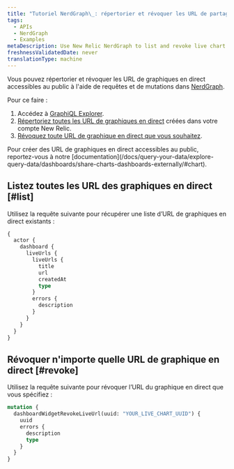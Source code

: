 ```yaml
---
title: "Tutoriel NerdGraph\_: répertorier et révoquer les URL de partage public des graphiques"
tags:
  - APIs
  - NerdGraph
  - Examples
metaDescription: Use New Relic NerdGraph to list and revoke live chart URLs
freshnessValidatedDate: never
translationType: machine
---
```


Vous pouvez répertorier et révoquer les URL de graphiques en direct accessibles au public à l&apos;aide de requêtes et de mutations dans [NerdGraph](/docs/apis/nerdgraph/get-started/introduction-new-relic-nerdgraph).

Pour ce faire :

1. Accédez à [GraphiQL Explorer](https://api.newrelic.com/graphiql).
2. [Répertoriez toutes les URL de graphiques en direct](#list) créées dans votre compte New Relic.
3. [Révoquez toute URL de graphique en direct que vous souhaitez](#revoke).

<Callout variant="tip">
  Pour créer des URL de graphiques en direct accessibles au public, reportez-vous à notre [documentation](/docs/query-your-data/explore-query-data/dashboards/share-charts-dashboards-externally/#chart).
</Callout>

## Listez toutes les URL des graphiques en direct [#list]

Utilisez la requête suivante pour récupérer une liste d’URL de graphiques en direct existants :

```graphql
{
  actor {
    dashboard {
      liveUrls {
        liveUrls {
          title
          url
          createdAt
          type
        }
        errors {
          description
        }
      }
    }
  }
}
```

## Révoquer n&apos;importe quelle URL de graphique en direct [#revoke]

Utilisez la requête suivante pour révoquer l’URL du graphique en direct que vous spécifiez :

```graphql
mutation {
  dashboardWidgetRevokeLiveUrl(uuid: "YOUR_LIVE_CHART_UUID") {
    uuid
    errors {
      description
      type
    }
  }
}
```